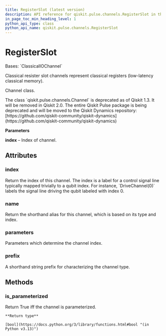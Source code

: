 ```yaml
---
title: RegisterSlot (latest version)
description: API reference for qiskit.pulse.channels.RegisterSlot in the latest version of qiskit
in_page_toc_min_heading_level: 1
python_api_type: class
python_api_name: qiskit.pulse.channels.RegisterSlot
---
```


# RegisterSlot

<Class id="qiskit.pulse.channels.RegisterSlot" isDedicatedPage={true} github="https://github.com/Qiskit/qiskit/tree/stable/1.3/qiskit/pulse/channels.py#L222-L227" signature="qiskit.pulse.channels.RegisterSlot(*args, **kwargs)" modifiers="class">
  Bases: `ClassicalIOChannel`

  Classical resister slot channels represent classical registers (low-latency classical memory).

  Channel class.

  <Admonition title="Deprecated since version 1.3" type="danger">
    The class `qiskit.pulse.channels.Channel` is deprecated as of Qiskit 1.3. It will be removed in Qiskit 2.0. The entire Qiskit Pulse package is being deprecated and will be moved to the Qiskit Dynamics repository: [https://github.com/qiskit-community/qiskit-dynamics](https://github.com/qiskit-community/qiskit-dynamics)
  </Admonition>

  **Parameters**

  **index** – Index of channel.

  ## Attributes

  ### index

  <Attribute id="qiskit.pulse.channels.RegisterSlot.index">
    Return the index of this channel. The index is a label for a control signal line typically mapped trivially to a qubit index. For instance, `DriveChannel(0)` labels the signal line driving the qubit labeled with index 0.
  </Attribute>

  ### name

  <Attribute id="qiskit.pulse.channels.RegisterSlot.name">
    Return the shorthand alias for this channel, which is based on its type and index.
  </Attribute>

  ### parameters

  <Attribute id="qiskit.pulse.channels.RegisterSlot.parameters">
    Parameters which determine the channel index.
  </Attribute>

  ### prefix

  <Attribute id="qiskit.pulse.channels.RegisterSlot.prefix" attributeTypeHint="str | None" attributeValue="'c'">
    A shorthand string prefix for characterizing the channel type.
  </Attribute>

  ## Methods

  ### is\_parameterized

  <Function id="qiskit.pulse.channels.RegisterSlot.is_parameterized" github="https://github.com/Qiskit/qiskit/tree/stable/1.3/qiskit/pulse/channels.py#L137-L139" signature="is_parameterized()">
    Return True iff the channel is parameterized.

    **Return type**

    [bool](https://docs.python.org/3/library/functions.html#bool "(in Python v3.13)")
  </Function>
</Class>


